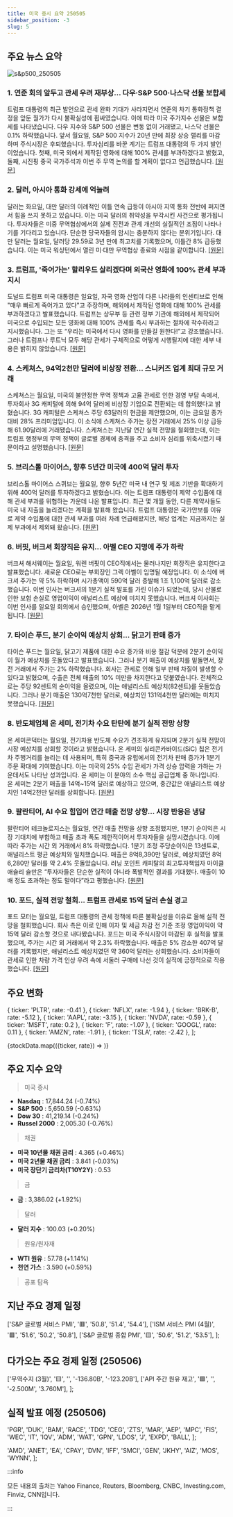 ```yaml
---
title: 미국 증시 요약 250505
sidebar_position: -3
slug: 5
---
```


## 주요 뉴스 요약

![s&p500_250505](/map/250505.png)

### 1. **연준 회의 앞두고 관세 우려 재부상... 다우·S&P 500·나스닥 선물 보합세**

트럼프 대통령의 최근 발언으로 관세 완화 기대가 사라지면서 연준의 차기 통화정책 결정을 앞둔 월가가 다시 불확실성에 휩싸였습니다. 이에 따라 미국 주가지수 선물은 보합세를 나타냈습니다. 다우 지수와 S&P 500 선물은 변동 없이 거래됐고, 나스닥 선물은 0.1% 하락했습니다. 앞서 월요일, S&P 500 지수가 20년 만에 최장 상승 랠리를 마감하며 주식시장은 후퇴했습니다. 투자심리를 바꾼 계기는 트럼프 대통령의 두 가지 발언이었습니다. 첫째, 미국 외에서 제작된 영화에 대해 100% 관세를 부과하겠다고 밝혔고, 둘째, 시진핑 중국 국가주석과 이번 주 무역 논의를 할 계획이 없다고 언급했습니다. [[원문]](https://finance.yahoo.com/news/live/stock-market-today-dow-sp-500-nasdaq-futures-hold-steady-as-tariff-worries-resurface-ahead-of-fed-meeting-232527583.html)

### 2. **달러, 아시아 통화 강세에 억눌려**

달러는 화요일, 대만 달러의 이례적인 이틀 연속 급등이 아시아 지역 통화 전반에 퍼지면서 힘을 쓰지 못하고 있습니다. 이는 미국 달러의 취약성을 부각시킨 사건으로 평가됩니다. 투자자들은 미중 무역협상에서의 실제 진전과 관계 개선의 실질적인 조짐이 나타나기를 기다리고 있습니다. 단순한 당국자들의 암시는 충분하지 않다는 분위기입니다. 대만 달러는 월요일, 달러당 29.59로 3년 만에 최고치를 기록했으며, 이틀간 8% 급등했습니다. 이는 미국 워싱턴에서 열린 미·대만 무역협상 종료와 시점을 같이합니다. [[원문]](http://xn--reuters-ru1a.com/world/middle-east/dollar-restrained-by-surge-asian-counterparts-2025-05-06/)

### 3. **트럼프, '죽어가는' 할리우드 살리겠다며 외국산 영화에 100% 관세 부과 지시**

도널드 트럼프 미국 대통령은 일요일, 자국 영화 산업이 다른 나라들의 인센티브로 인해 "매우 빠르게 죽어가고 있다"고 주장하며, 해외에서 제작된 영화에 대해 100% 관세를 부과하겠다고 발표했습니다. 트럼프는 상무부 등 관련 정부 기관에 해외에서 제작되어 미국으로 수입되는 모든 영화에 대해 100% 관세를 즉시 부과하는 절차에 착수하라고 지시했습니다. 그는 또 “우리는 미국에서 다시 영화를 만들길 원한다!”고 강조했습니다. 그러나 트럼프나 루트닉 모두 해당 관세가 구체적으로 어떻게 시행될지에 대한 세부 내용은 밝히지 않았습니다. [[원문]](https://www.reuters.com/business/media-telecom/trump-announces-100-tariff-movies-produced-outside-us-2025-05-04/)

### 4. **스케쳐스, 94억2천만 달러에 비상장 전환... 스니커즈 업계 최대 규모 거래**

스케쳐스는 월요일, 미국의 불안정한 무역 정책과 고율 관세로 인한 경영 부담 속에서, 투자회사 3G 캐피털에 의해 94억 달러에 비상장 기업으로 전환되는 데 합의했다고 밝혔습니다. 3G 캐피털은 스케쳐스 주당 63달러의 현금을 제안했으며, 이는 금요일 종가 대비 28% 프리미엄입니다. 이 소식에 스케쳐스 주가는 장전 거래에서 25% 이상 급등해 61.90달러에 거래됐습니다. 스케쳐스는 지난달 연간 실적 전망을 철회했는데, 이는 트럼프 행정부의 무역 정책이 글로벌 경제에 충격을 주고 소비자 심리를 위축시켰기 때문이라고 설명했습니다. [[원문]](https://www.reuters.com/markets/deals/footwear-brand-skechers-be-taken-private-9-billion-deal-2025-05-05/)

### 5. **브리스톨 마이어스, 향후 5년간 미국에 400억 달러 투자**

브리스톨 마이어스 스퀴브는 월요일, 향후 5년간 미국 내 연구 및 제조 기반을 확대하기 위해 400억 달러를 투자하겠다고 밝혔습니다. 이는 트럼프 대통령이 제약 수입품에 대해 관세 부과를 위협하는 가운데 나온 발표입니다. 최근 몇 개월 동안, 다른 제약사들도 미국 내 지출을 늘리겠다는 계획을 발표해 왔습니다. 트럼프 대통령은 국가안보를 이유로 제약 수입품에 대한 관세 부과를 여러 차례 언급해왔지만, 해당 업계는 지금까지는 실제 부과에서 제외돼 왔습니다. [[원문]](https://www.reuters.com/business/healthcare-pharmaceuticals/bristol-myers-invest-40-billion-us-over-5-years-ceo-says-2025-05-05/)

### 6. **버핏, 버크셔 회장직은 유지... 아벨 CEO 지명에 주가 하락**

버크셔 해서웨이는 월요일, 워렌 버핏이 CEO직에서는 물러나지만 회장직은 유지한다고 발표했습니다. 새로운 CEO로는 부회장인 그렉 아벨이 임명될 예정입니다. 이 소식에 버크셔 주가는 약 5% 하락하며 시가총액이 590억 달러 증발해 1조 1,100억 달러로 감소했습니다. 이번 인사는 버크셔의 1분기 실적 발표를 가린 이슈가 되었는데, 당시 산불로 인한 보험 손실로 영업이익이 애널리스트 예상에 미치지 못했습니다. 버크셔 이사회는 이번 인사를 일요일 회의에서 승인했으며, 아벨은 2026년 1월 1일부터 CEO직을 맡게 됩니다. [[원문]](https://www.reuters.com/markets/us/berkshire-hathaway-shares-fall-buffett-step-down-ceo-year-end-2025-05-05/)

### 7. **타이슨 푸드, 분기 순이익 예상치 상회... 닭고기 판매 증가**

타이슨 푸드는 월요일, 닭고기 제품에 대한 수요 증가와 비용 절감 덕분에 2분기 순이익이 월가 예상치를 웃돌았다고 발표했습니다. 그러나 분기 매출이 예상치를 밑돌면서, 장전 거래에서 주가는 2% 하락했습니다. 회사는 관세로 인해 일부 판매 차질이 발생할 수 있다고 밝혔으며, 수출은 전체 매출의 10% 미만을 차지한다고 덧붙였습니다. 전체적으로는 주당 92센트의 순이익을 올렸으며, 이는 애널리스트 예상치(82센트)를 웃돌았습니다. 그러나 분기 매출은 130억7천만 달러로, 예상치인 131억4천만 달러에는 미치지 못했습니다. [[원문]](https://www.reuters.com/business/retail-consumer/tyson-foods-beats-quarterly-profit-estimates-strong-chicken-demand-2025-05-05/)

### 8. **반도체업체 온 세미, 전기차 수요 탄탄에 분기 실적 전망 상향**

온 세미콘덕터는 월요일, 전기차용 반도체 수요가 견조하게 유지되며 2분기 실적 전망이 시장 예상치를 상회할 것이라고 밝혔습니다. 온 세미의 실리콘카바이드(SiC) 칩은 전기차 주행거리를 늘리는 데 사용되며, 특히 중국과 유럽에서의 전기차 판매 증가가 1분기 주문 확대에 기여했습니다. 이는 미국의 25% 수입 관세가 가격 상승 압력을 가하는 가운데서도 나타난 성과입니다. 온 세미는 이 분야의 소수 핵심 공급업체 중 하나입니다. 온 세미는 2분기 매출을 14억~15억 달러로 예상하고 있으며, 중간값은 애널리스트 예상치인 14억2천만 달러를 상회합니다. [[원문]](https://www.reuters.com/business/autos-transportation/chipmaker-onsemi-forecasts-upbeat-quarterly-revenue-resilient-demand-ev-makers-2025-05-05/)

### 9. **팔란티어, AI 수요 힘입어 연간 매출 전망 상향... 시장 반응은 냉담**

팔란티어 테크놀로지스는 월요일, 연간 매출 전망을 상향 조정했지만, 1분기 순이익은 시장 기대치에 부합하고 매출 초과 폭도 제한적이어서 투자자들을 실망시켰습니다. 이에 따라 주가는 시간 외 거래에서 8% 하락했습니다. 1분기 조정 주당순이익은 13센트로, 애널리스트 평균 예상치와 일치했습니다. 매출은 8억8,390만 달러로, 예상치였던 8억6,280만 달러를 약 2.4% 웃돌았습니다. 러닝 포인트 캐피탈의 최고투자책임자 마이클 애슐리 슐만은 “투자자들은 단순한 실적이 아니라 폭발적인 결과를 기대했다. 매출이 10배 정도 초과하는 정도 말이다”라고 평했습니다. [[원문]](https://www.reuters.com/business/palantir-raises-annual-revenue-forecast-booming-ai-demand-2025-05-05/)

### 10. **포드, 실적 전망 철회... 트럼프 관세로 15억 달러 손실 경고**

포드 모터는 월요일, 트럼프 대통령의 관세 정책에 따른 불확실성을 이유로 올해 실적 전망을 철회했습니다. 회사 측은 이로 인해 이자 및 세금 차감 전 기준 조정 영업이익이 약 15억 달러 감소할 것으로 내다봤습니다. 포드는 미국 주식시장이 마감된 후 실적을 발표했으며, 주가는 시간 외 거래에서 약 2.3% 하락했습니다. 매출은 5% 감소한 407억 달러를 기록했지만, 애널리스트 예상치였던 약 360억 달러는 상회했습니다. 소비자들이 관세로 인한 차량 가격 인상 우려 속에 서둘러 구매에 나선 것이 실적에 긍정적으로 작용했습니다. [[원문]](https://www.reuters.com/business/autos-transportation/ford-pulls-guidance-warns-it-will-take-15-billion-hit-trumps-tariffs-2025-05-05/)

## 주요 변화

  { ticker: 'PLTR', rate: -0.41 },
  { ticker: 'NFLX', rate: -1.94 },
  { ticker: 'BRK-B', rate: -5.12 },
  { ticker: 'AAPL', rate: -3.15 },
  { ticker: 'NVDA', rate: -0.59 },
  { ticker: 'MSFT', rate: 0.2 },
  { ticker: 'F', rate: -1.07 },
  { ticker: 'GOOGL', rate: 0.11 },
  { ticker: 'AMZN', rate: -1.91 },
  { ticker: 'TSLA', rate: -2.42 },
];

{stockData.map(({ticker, rate}) => <StockCardMini key={ticker} ticker={ticker} rate={rate}></StockCardMini>)}

## 주요 지수 요약

> 미국 증시

- **Nasdaq** : 17,844.24 (-0.74%)
- **S&P 500** : 5,650.59 (-0.63%)
- **Dow 30** : 41,219.14 (-0.24%)
- **Russel 2000** : 2,005.30 (-0.76%)

> 채권

- **미국 10년물 채권 금리** : 4.365 (+0.46%)
- **미국 2년물 채권 금리** : 3.841 (-0.03%)
- **미국 장단기 금리차(T10Y2Y)** : 0.53

> 금

- **금** : 3,386.02 (+1.92%)

> 달러

- **달러 지수** : 100.03 (+0.20%)

> 원유/원자재

- **WTI 원유** : 57.78 (+1.14%)
- **천연 가스** : 3.590 (+0.59%)

> 공포 탐욕

<FearAndGreed fearAndGreedIndex={57} vix={23.64} vixRate={4.23} />

## 지난 주요 경제 일정

  ['S&P 글로벌 서비스 PMI', '🟥', '50.8', '51.4', '54.4'],
  ['ISM 서비스 PMI (4월)', '🟥', '51.6', '50.2', '50.8'],
  ['S&P 글로벌 종합 PMI', '🟨', '50.6', '51.2', '53.5'],
];

<EconomicCalendar data={eventsData} />

## 다가오는 주요 경제 일정 (250506)

  ['무역수지 (3월)', '🟨', '', '-136.80B', '-123.20B'],
  ['API 주간 원유 재고', '🟩', '', '-2.500M', '3.760M'],
];

<EconomicCalendar data={nextEventsData} />

## 실적 발표 예정 (250506)

  'PGR',
  'DUK',
  'BAM',
  'RACE',
  'TDG',
  'CEG',
  'ZTS',
  'MAR',
  'AEP',
  'MPC',
  'FIS',
  'WEC',
  'IT',
  'IQV',
  'ADM',
  'WAT',
  'GPN',
  'LDOS',
  'J',
  'EXPD',
  'BALL',
];

  'AMD',
  'ANET',
  'EA',
  'CPAY',
  'DVN',
  'IFF',
  'SMCI',
  'GEN',
  'JKHY',
  'AIZ',
  'MOS',
  'WYNN',
];

<EarningsBoard stocksBMO={stocksBMO} stocksAMC={stocksAMC} />

:::info

모든 내용의 출처는 Yahoo Finance, Reuters, Bloomberg, CNBC, Investing.com, Finviz, CNN입니다.

:::
